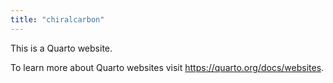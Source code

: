 ```yaml
---
title: "chiralcarbon"
---
```


This is a Quarto website.

To learn more about Quarto websites visit <https://quarto.org/docs/websites>.
